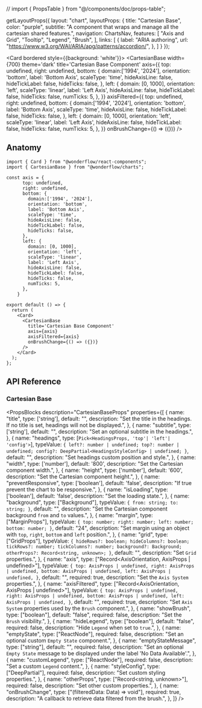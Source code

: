 // import { PropsTable } from "@/components/doc/props-table";

  getLayoutProps({
    layout: "chart",
    layoutProps: {
      title: "Cartesian Base",
      color: "purple",
      subtitle: "A component that wraps and manage all the cartesian shared features.",
      navigation: ChartsNav,
      features: [
        "Axis and Grid",
        "Tooltip",
        "Legend",
        "Brush",
      ],
      links: [
        {
          label: "ARIA authoring",
          url: "https://www.w3.org/WAI/ARIA/apg/patterns/accordion/",
        },
      ]
    }
  });

<Card bordered style={{background: 'white'}}>
  <CartesianBase
    width={700}
    theme='dark'
    title='Cartesian Base Component'
    axis={{
      top: undefined,
      right: undefined,
      bottom: {
        domain:['1994', '2024'],
        orientation: 'bottom',
        label: 'Bottom Axis',
        scaleType: 'time',
        hideAxisLine: false,
        hideTickLabel: false,
        hideTicks: false,
      },
      left: {
        domain: [0, 1000],
        orientation: 'left',
        scaleType: 'linear',
        label: 'Left Axis',
        hideAxisLine: false,
        hideTickLabel: false,
        hideTicks: false,
        numTicks: 5,
      },
    }}
    axisFiltered={{
      top: undefined,
      right: undefined,
      bottom: {
        domain:['1994', '2024'],
        orientation: 'bottom',
        label: 'Bottom Axis',
        scaleType: 'time',
        hideAxisLine: false,
        hideTickLabel: false,
        hideTicks: false,
      },
      left: {
        domain: [0, 1000],
        orientation: 'left',
        scaleType: 'linear',
        label: 'Left Axis',
        hideAxisLine: false,
        hideTickLabel: false,
        hideTicks: false,
        numTicks: 5,
      },
    }}
    onBrushChange={() => ({})}
      />
</Card>

## Anatomy

```tsx lines="31-36"
import { Card } from "@wonderflow/react-components";
import { CartesianBase } from "@wonderflow/charts";

const axis = {
      top: undefined,
      right: undefined,
      bottom: {
        domain:['1994', '2024'],
        orientation: 'bottom',
        label: 'Bottom Axis',
        scaleType: 'time',
        hideAxisLine: false,
        hideTickLabel: false,
        hideTicks: false,
      },
      left: {
        domain: [0, 1000],
        orientation: 'left',
        scaleType: 'linear',
        label: 'Left Axis',
        hideAxisLine: false,
        hideTickLabel: false,
        hideTicks: false,
        numTicks: 5,
      },
    }

export default () => {
  return (
    <Card>
      <CartesianBase
        title='Cartesian Base Component'
        axis={axis}
        axisFiltered={axis}
        onBrushChange={() => ({})}
      />
    </Card>
  );
};
```

## API Reference

### Cartesian Base

<PropsBlocks
  description="CartesianBaseProps"
  properties={[
    {
      name: "title",
      type: ['string'],
      default: "",
      description: "Set the title in the headings. If no title is set, headings will not be displayed.",
    },
    {
      name: "subtitle",
      type: ['string'],
      default: "",
      description: "Set an optional subtitle in the headings.",
    },
    {
      name: "headings",
      type: [`Pick<HeadingsProps, 'top'| 'left'| 'config'>`],
      typeValue:
`{
  left?: number | undefined;
  top?: number | undefined;
  config?: DeepPartial<HeadingsStyleConfig> | undefined;
}`,
      default: "",
      description: "Set headings custom position and style.",
    },
    {
      name: "width",
      type: ['number'],
      default: '800',
      description: "Set the Cartesian component width.",
    },
    {
      name: "height",
      type: ['number'],
      default: '600',
      description: "Set the Cartesian component height.",
    },
    {
      name: "preventResponsive",
      type: ['boolean'],
      default: 'false',
      description: "If true prevent the chart to be responsive.",
    },
    {
      name: "isLoading",
      type: ['boolean'],
      default: 'false',
      description: "Set the loading state.",
    },
    {
      name: "background",
      type: ["Background"],
      typeValue:
`{
  from: string;
  to: string;
}`,
      default: "",
      description: "Set the Cartesian component background `from` and `to` values.",
    },
    {
      name: "margin",
      type: ["MarginProps"],
      typeValue:
`{
  top: number;
  right: number;
  left: number;
  bottom: number;
}`,
      default: "24",
      description: "Set margin using an object with `top`, `right`, `bottom` and `left` position.",
    },
    {
      name: "grid",
      type: ["GridProps"],
      typeValue:
`{
  hideRows?: boolean;
  hideColumns?: boolean;
  tickRows?: number;
  tickColumns?: number;
  background?: Background;
  otherProps?: Record<string, unknown>;
}`,
      default: "",
      description: "Set `Grid` properties.",
    },
    {
      name: "axis",
      type: ["Record<AxisOrientation, AxisProps | undefined>"],
      typeValue:
`{
  top: AxisProps | undefined,
  right: AxisProps | undefined,
  bottom: AxisProps | undefined,
  left: AxisProps | undefined,
}`,
      default: "",
      required: true,
      description: "Set the `Axis System` properties.",
    },
    {
      name: "axisFiltered",
      type: ["Record<AxisOrientation, AxisProps | undefined>"],
      typeValue:
`{
  top: AxisProps | undefined,
  right: AxisProps | undefined,
  bottom: AxisProps | undefined,
  left: AxisProps | undefined,
}`,
      default: "",
      required: true,
      description: "Set `Axis System` properties used by the `Brush` component.",
    },
    {
      name: "showBrush",
      type: ["boolean"],
      default: "false",
      required: false,
      description: "Set the `Brush` visibility.",
    },
    {
      name: "hideLegend",
      type: ["boolean"],
      default: "false",
      required: false,
      description: "Hide `Legend` when set to `true`.",
    },
    {
      name: "emptyState",
      type: ["ReactNode"],
      required: false,
      description: "Set an optional custom `Empty State` component.",
    },
    {
      name: "emptyStateMessage",
      type: ["string"],
      default: "",
      required: false,
      description: "Set an optional `Empty State` message to be displayed under the label 'No Data Available'.",
    },
    {
      name: "customLegend",
      type: ["ReactNode"],
      required: false,
      description: "Set a custom `Legend` content.",
    },
    {
      name: "styleConfig",
      type: ["DeepPartial<CartesianStyleConfig>"],
      required: false,
      description: "Set custom styling properties.",
    },
    {
      name: "otherProps",
      type: ["Record<string, unknown>"],
      required: false,
      description: "Set other custom properties.",
    },
    {
      name: "onBrushChange",
      type: ["(filteredData: Data) => void"],
      required: true,
      description: "A callback to retrieve data filtered from the brush.",
    },
  ]}
/>


